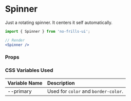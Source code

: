
<Meta title='Components/Spinner' component={Spinner} />

# Spinner

Just a rotating spinner. It centers it self automatically.

<Preview>
    <Spinner size={40} />
    <Spinner />
    <Spinner size={20} />
    <Spinner size={10} />
</Preview>

```jsx
import { Spinner } from 'no-frills-ui';

// Render
<Spinner />
```

### Props

<Props of={Spinner} />

### CSS Variables Used

| Variable Name | Description |
| :- | :- |
| --primary | Used for `color` and `border-color`. |

